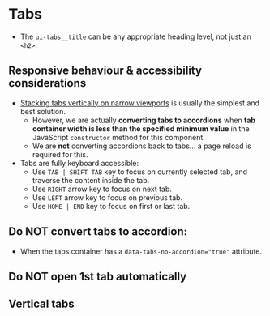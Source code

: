 
# Tabs
- The `ui-tabs__title` can be any appropriate heading level, not just an `<h2>`.

## Responsive behaviour & accessibility considerations
- [Stacking tabs vertically on narrow viewports](https://inclusive-components.design/tabbed-interfaces/#responsivedesign) is usually the simplest and best solution.
    - However, we are actually **converting tabs to accordions** when **tab container width is less than the specified minimum value** in the JavaScript `constructor` method for this component.
    - We are **not** converting accordions back to tabs... a page reload is required for this.
- Tabs are fully keyboard accessible:
    - Use `TAB | SHIFT TAB` key to focus on currently selected tab, and traverse the content inside the tab.
    - Use `RIGHT` arrow key to focus on next tab.
    - Use `LEFT` arrow key to focus on previous tab.
    - Use `HOME | END` key to focus on first or last tab.

## Do NOT convert tabs to accordion:
- When the tabs container has a `data-tabs-no-accordion="true"` attribute.

<Preview>
    <Story id="ui-components-disclosure-tabs--tabs" />
</Preview>

## Do NOT open 1st tab automatically
<Preview>
    <Story id="ui-components-disclosure-tabs--tabs-not-open" />
</Preview>

## Vertical tabs
<Preview>
    <Story id="ui-components-disclosure-tabs--tabs-vertical" />
</Preview>
